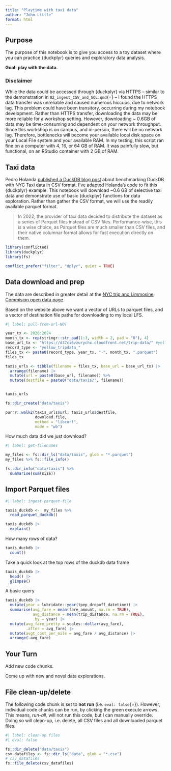 ```yaml
---
title: "Playtime with taxi data"
author: "John Little"
format: html
---
```


## Purpose

The purpose of this notebook is to give you access to a toy dataset where you can practice {duckplyr} queries and exploratory data analysis.

**Goal: play with the data.**

### Disclaimer

While the data could be accessed through {duckplyr} via HTTPS – similar to the demonstration in `02_ingest_CSV_and_SQL.qmd`{=} – I found the HTTPS data transfer was unreliable and caused numerous hiccups, due to network lag. This problem could have been transitory, occurring during my notebook development. Rather than HTTPS transfer, downloading the data may be more reliable for a workshop setting. However, downloading \~ 0.6GB of data may be time-consuming and dependent on your network throughput. Since this workshop is on campus, and in-person, there will be no network lag. Therefore, bottlenecks will become your available local disk space on your Local File system and your available RAM. In my testing, this script ran fine on a computer with 4, 16, or 64 GB of RAM. It was painfully slow, but functional, on an RStudio container with 2 GB of RAM.

## Taxi data

Pedro Holanda [published a DuckDB blog post](https://duckdb.org/2024/10/16/driving-csv-performance-benchmarking-duckdb-with-the-nyc-taxi-dataset.html) about benchmarking DuckDB with NYC Taxi data in CSV format. I've adapted Holanda's code to fit this {duckplyr} example. This notebook will download \~0.6 GB of selective taxi data and demonstrate use of basic {duckplyr} functions for data exploration. Rather than gather the CSV format, we will use the readily available parquet format.

> In 2022, the provider of taxi data decided to distribute the dataset as a series of Parquet files instead of CSV files. Performance-wise, this is a wise choice, as Parquet files are much smaller than CSV files, and their native columnar format allows for fast execution directly on them.

```r
library(conflicted)
library(duckplyr)
library(fs)

conflict_prefer("filter", "dplyr", quiet = TRUE)
```

## Data download and prep

The data are described in greater detail at the [NYC trip and Limmosine Commision open data page](https://www.nyc.gov/site/tlc/about/tlc-trip-record-data.page).

Based on the website above we want a vector of URLs to parquet files, and a vector of destination file paths for downloading to my local LFS.

```r
#| label: pull-from-url-NOT

year_tx <- 2020:2024
month_tx <- rep(stringr::str_pad(1:3, width = 2, pad = "0"), 4)
base_url_tx <- "https://d37ci6vzurychx.cloudfront.net/trip-data/" #yellow_tripdata_2024-02.parquet"
record_type <- "yellow_tripdata_"
files_tx <- paste0(record_type, year_tx, "-", month_tx, ".parquet")
files_tx

taxis_urls <- tibble(filename = files_tx, base_url = base_url_tx) |> 
  arrange(filename) |> 
  mutate(url = paste0(base_url, filename)) %>% 
  mutate(destfile = paste0("data/taxis/", filename))


taxis_urls
```

```r
fs::dir_create("data/taxis")

purrr::walk2(taxis_urls$url, taxis_urls$destfile, 
             download.file, 
             method = "libcurl",  
             mode = "wb") 
```

How much data did we just download?

```r
#| label: get-filenames

my_files <- fs::dir_ls("data/taxis", glob = "*.parquet")
my_files %>% fs::file_info()

fs::dir_info("data/taxis") %>% 
  summarise(sum(size))
```

## Import Parquet files

```r
#| label: ingest-parquet-file

taxis_duckdb <-  my_files %>% 
  read_parquet_duckdb()
```

```r
taxis_duckdb |> 
  explain()
```

How many rows of data?

```r
taxis_duckdb |> 
  count() 
```

Take a quick look at the top rows of the duckdb data frame

```r
taxis_duckdb |> 
  head() |> 
  glimpse()
```

A basic query

```r
taxis_duckdb |> 
  mutate(year = lubridate::year(tpep_dropoff_datetime)) |>
  summarise(avg_fare = mean(fare_amount, na.rm = TRUE), 
            avg_distance = mean(trip_distance, na.rm = TRUE),
            .by = year) |>
  mutate(avg_fare_pretty = scales::dollar(avg_fare),
         .after = avg_fare) |> 
  mutate(avgt_cost_per_mile = avg_fare / avg_distance) |> 
  arrange(-avg_fare)
```

## Your Turn

Add new code chunks.

Come up with new and novel data explorations.

## File clean-up/delete

The following code chunk is set to **not run** (i.e. `eval: false`{=}). However, individual code chunks can be run, by clicking the green execute arrows. This means, *run-all,* will not run this code, but I can manually override. Doing so will clean-up, i.e. delete, all CSV files and all downloaded parquet files.

```r
#| label: clean-up files
#| eval: false

fs::dir_delete("data/taxis")
csv_datafiles <- fs::dir_ls("data", glob = "*.csv")
# csv_datafiles
fs::file_delete(csv_datafiles)
```
